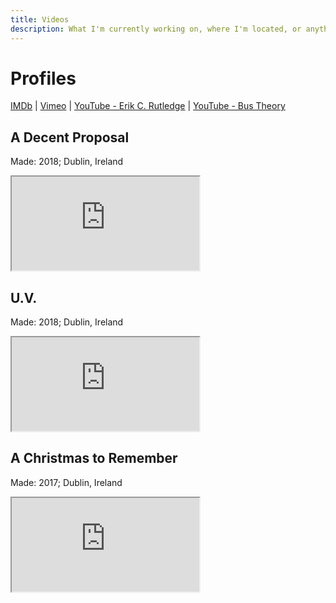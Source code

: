 ```yaml
---
title: Videos
description: What I'm currently working on, where I'm located, or anything else
---
```


# Profiles
[IMDb](https://www.imdb.com/name/nm9895596/) |
[Vimeo](https://vimeo.com/erikcrutledge) | 
[YouTube - Erik C. Rutledge](https://www.youtube.com/@erikcrutledge) |
[YouTube - Bus Theory](https://www.youtube.com/@bustheory)

## A Decent Proposal
Made: 2018; Dublin, Ireland
<div className="iframe-container">
  <iframe className="responsive-iframe" src="https://www.youtube.com/embed/k2eCN_oyO88?si=FLpVbLQXTa8IoAZ8" title="YouTube video player" allowFullScreen></iframe>
</div>

## U.V.
Made: 2018; Dublin, Ireland
<div className="iframe-container">
  <iframe className="responsive-iframe" src="https://www.youtube.com/embed/KvPryex1A54?si=PERRD4cFeQRbM4pZ" title="YouTube video player" allowFullScreen></iframe>
</div>

## A Christmas to Remember
Made: 2017; Dublin, Ireland
<div className="iframe-container">
  <iframe className="responsive-iframe" src="https://www.youtube.com/embed/bYhrWTOznw0?si=H8YJ8On6jZ_KIbdB" title="YouTube video player" allowFullScreen></iframe>
</div>
